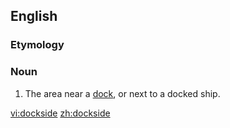 ==English==

===Etymology===
{{compound|en|dock|side}}

===Noun===
{{en-noun}}

# The area near a [[dock]], or next to a docked ship.

[[vi:dockside]]
[[zh:dockside]]